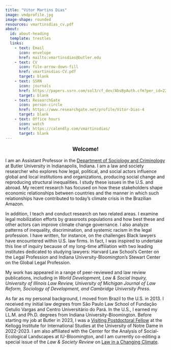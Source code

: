 ```yaml
---
title: "Vitor Martins Dias"
image: vmdprofile.jpg
image-shape: rounded
resources: vmartinsdias_cv.pdf
about: 
  id: about-heading
  template: trestles
  links: 
    - text: Email
      icon: envelope
      href: mailto:vmartinsdias@butler.edu
    - text: CV
      icon: file-arrow-down-fill
      href: vmartinsdias-CV.pdf
      target: blank
    - text: SSRN
      icon: journals
      href: https://papers.ssrn.com/sol3/cf_dev/AbsByAuth.cfm?per_id=2269952
      target: blank
    - text: ResearchGate
      icon: person-circle
      href: https://www.researchgate.net/profile/Vitor-Dias-4
      target: blank
    - text: Office hours
      icon: watch
      href: https://calendly.com/vmartinsdias/
      target: blank
---
```


<p style="text-align: center; font-weight: bold; font-size: 1.2em;">Welcome!</p>

::: {about-heading}
I am an Assistant Professor in the <a href="https://www.butler.edu/arts-sciences/sociology-criminology/" target="_blank">Department of Sociology and Criminology</a> at Butler University in Indianapolis, Indiana. I am a law and society researcher who explores how legal, political, and social actors influence global and local institutions and organizations, producing social change and reproducing structural inequalities. I study these issues in the U.S. and abroad. My recent research has focused on how these stakeholders shape economic relationships between countries and the manner in which such relationships have contributed to today's climate crisis in the Brazilian Amazon.

In addition, I teach and conduct research on two related areas. I examine legal mobilization efforts by grassroots populations and how best these and other actors can improve climate change governance. I also analyze patterns of inequality, discrimination, and systemic racism in the legal profession. I have written, for instance, on the challenges Black lawyers have encountered within U.S. law firms. In fact, I was inspired to undertake this line of inquiry because of my long-time affiliation with two leading institutes dedicated to studying lawyers: Harvard Law School's Center on the Legal Profession and Indiana University-Bloomington's Stewart Center on the Global Legal Profession.

My work has appeared in a range of peer-reviewed and law review publications, including in *World Development, Law & Social Inquiry, University of Illinois Law Review, University of Michigan Journal of Law Reform, Sociology of Development, and Cambridge University Press*.

As far as my personal background, I moved from Brazil to the U.S. in 2013. I received my initial law degrees from São Paulo Law School of Fundação Getulio Vargas and Centro Universitário do Pará. In the U.S., I earned my LL.M. and Ph.D. degrees from Indiana University-Bloomington. Before starting my job at Butler in 2023, I was a <a href="https://kellogg.nd.edu/vitor-martins-dias" target="_blank">Visiting Postdoctoral Fellow</a> at the Kellogg Institute for International Studies at the University of Notre Dame in 2022-2023. I am also affiliated with the Center for the Analysis of Social-Ecological Landscapes at IU-Bloomington, and I am currently co-editing a special issue of the *Law & Society Review* on <a href="https://onlinelibrary.wiley.com/page/journal/15405893/homepage/call-for-papers/changing-climate" target="_blank">Law in a Changing Climate</a>.
:::
